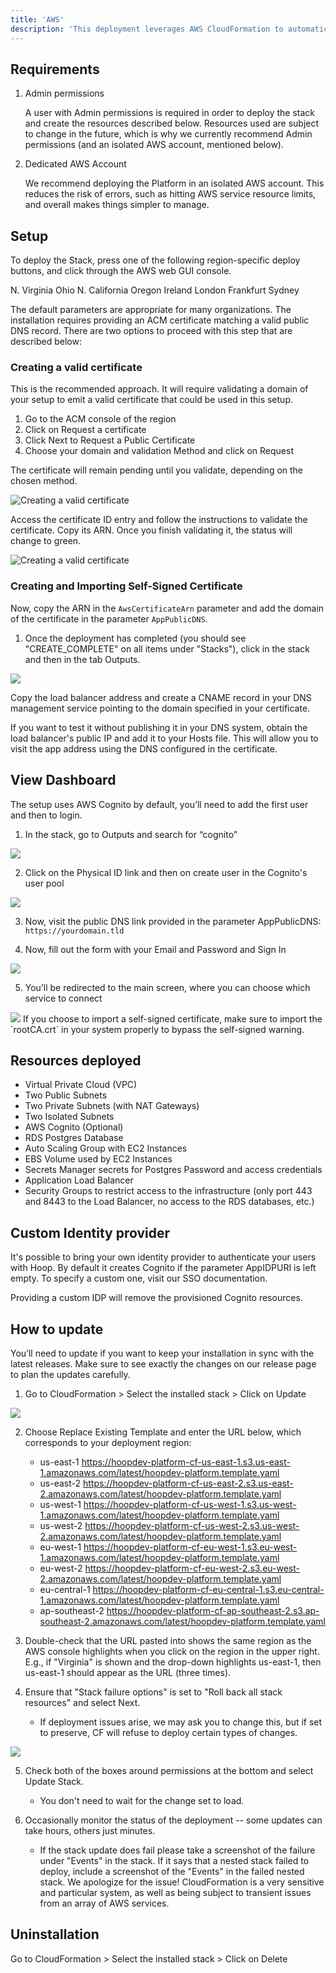```yaml
---
title: 'AWS'
description: 'This deployment leverages AWS CloudFormation to automatically create resources and set up the Hoop in your own AWS account.'
---
```


## Requirements
1. Admin permissions

    A user with Admin permissions is required in order to deploy the stack and create the resources described below. Resources used are subject to change in the future, which is why we currently recommend Admin permissions (and an isolated AWS account, mentioned below).
2. Dedicated AWS Account

    We recommend deploying the Platform in an isolated AWS account. This reduces the risk of errors, such as hitting AWS service resource limits, and overall makes things simpler to manage.

## Setup
To deploy the Stack, press one of the following region-specific deploy buttons, and click through the AWS web GUI console.

<CardGroup cols={4}>
  <Card title="us-east-1" icon="aws" href="https://us-east-1.console.aws.amazon.com/cloudformation/home?region=us-east-1#/stacks/quickcreate?templateURL=https%3A%2F%2Fhoopdev-platform-cf-us-east-1.s3.us-east-1.amazonaws.com%2Flatest%2Fhoopdev-platform.template.yaml">
  N. Virginia
</Card>
<Card title="us-east-2" icon="aws" href="https://us-east-2.console.aws.amazon.com/cloudformation/home?region=us-east-2#/stacks/quickcreate?templateURL=https%3A%2F%2Fhoopdev-platform-cf-us-east-2.s3.us-east-2.amazonaws.com%2Flatest%2Fhoopdev-platform.template.yaml">
  Ohio
</Card>
<Card title="us-west-1" icon="aws" href="https://us-west-1.console.aws.amazon.com/cloudformation/home?region=us-west-1#/stacks/quickcreate?templateURL=https%3A%2F%2Fhoopdev-platform-cf-us-west-1.s3.us-west-1.amazonaws.com%2Flatest%2Fhoopdev-platform.template.yaml">
  N. California
</Card>
<Card title="us-west-2" icon="aws" href="https://us-west-2.console.aws.amazon.com/cloudformation/home?region=us-west-2#/stacks/quickcreate?templateURL=https%3A%2F%2Fhoopdev-platform-cf-us-west-2.s3.us-west-2.amazonaws.com%2Flatest%2Fhoopdev-platform.template.yaml">
  Oregon
</Card>
<Card title="eu-west-1" icon="aws" href="https://eu-west-1.console.aws.amazon.com/cloudformation/home?region=eu-west-1#/stacks/quickcreate?templateURL=https%3A%2F%2Fhoopdev-platform-cf-eu-west-1.s3.eu-west-1.amazonaws.com%2Flatest%2Fhoopdev-platform.template.yaml">
  Ireland
</Card>
<Card title="eu-west-2" icon="aws" href="https://eu-west-2.console.aws.amazon.com/cloudformation/home?region=eu-west-2#/stacks/quickcreate?templateURL=https%3A%2F%2Fhoopdev-platform-cf-eu-west-2.s3.eu-west-2.amazonaws.com%2Flatest%2Fhoopdev-platform.template.yaml">
  London
</Card>
<Card title="eu-central-1" icon="aws" href="https://eu-central-1.console.aws.amazon.com/cloudformation/home?region=eu-central-1#/stacks/quickcreate?templateURL=https%3A%2F%2Fhoopdev-platform-cf-eu-central-1.s3.eu-central-1.amazonaws.com%2Flatest%2Fhoopdev-platform.template.yaml">
  Frankfurt
</Card>
<Card title="ap-southeast-2" icon="aws" href="https://ap-southeast-2.console.aws.amazon.com/cloudformation/home?region=ap-southeast-2#/stacks/quickcreate?templateURL=https%3A%2F%2Fhoopdev-platform-cf-ap-southeast-2.s3.ap-southeast-2.amazonaws.com%2Flatest%2Fhoopdev-platform.template.yaml">
  Sydney
</Card>

</CardGroup>


The default parameters are appropriate for many organizations. The installation requires providing an ACM certificate matching a valid public DNS record. There are two options to proceed with this step that are described below:

### Creating a valid certificate

This is the recommended approach. It will require validating a domain of your setup to emit a valid certificate that could be used in this setup.

1. Go to the ACM console of the region
2. Click on Request a certificate
3. Click Next to Request a Public Certificate
4. Choose your domain and validation Method and click on Request

The certificate will remain pending until you validate, depending on the chosen method.

<Frame>
  <img
    className="block"
    src="/images/aws/creating-valid-certificate.png"
    alt="Creating a valid certificate"
  />
</Frame>

Access the certificate ID entry and follow the instructions to validate the certificate. Copy its ARN. Once you finish validating it, the status will change to green.

<Frame>
  <img
    className="block"
    src="/images/aws/creating-valid-certificate2.png"
    alt="Creating a valid certificate"
  />
</Frame>

### Creating and Importing Self-Signed Certificate

Now, copy the ARN in the `AwsCertificateArn` parameter and add the domain of the certificate in the parameter `AppPublicDNS`.

1. Once the deployment has completed (you should see "CREATE_COMPLETE" on all items under "Stacks"), click in the stack and then in the tab Outputs.

<Frame>
  <img
    className="block"
    src="/images/aws/creating-importing-self-signed-1.png"
  />
</Frame>

Copy the load balancer address and create a CNAME record in your DNS management service pointing to the domain specified in your certificate.

<Tip>If you want to test it without publishing it in your DNS system, obtain the load balancer's public IP and add it to your Hosts file. This will allow you to visit the app address using the DNS configured in the certificate.</Tip>

## View Dashboard

The setup uses AWS Cognito by default, you’ll need to add the first user and then to login.

1. In the stack, go to Outputs and search for “cognito”

<Frame>
  <img
    className="block"
    src="/images/aws/view-dashboard-1.png"
  />
</Frame>

2. Click on the Physical ID link and then on create user in the Cognito's user pool

<Frame>
  <img
    className="block"
    src="/images/aws/view-dashboard-2.png"
  />
</Frame>

3. Now, visit the public DNS link provided in the parameter AppPublicDNS: `https://yourdomain.tld`

4. Now, fill out the form with your Email and Password and Sign In

<Frame>
  <img
    className="block"
    src="/images/aws/view-dashboard-3.png"
  />
</Frame>

5. You’ll be redirected to the main screen, where you can choose which service to connect

<Frame>
  <img
    className="block"
    src="/images/aws/view-dashboard-4.png"
  />
</Frame>

<Tip>
  If you choose to import a self-signed certificate, make sure to import the `rootCA.crt` in your system properly to bypass the self-signed warning.
</Tip>

## Resources deployed

- Virtual Private Cloud (VPC)
- Two Public Subnets
- Two Private Subnets (with NAT Gateways)
- Two Isolated Subnets
- AWS Cognito (Optional)
- RDS Postgres Database
- Auto Scaling Group with EC2 Instances
- EBS Volume used by EC2 Instances
- Secrets Manager secrets for Postgres Password and access credentials
- Application Load Balancer
- Security Groups to restrict access to the infrastructure (only port 443 and 8443 to the Load Balancer, no access to the RDS databases, etc.)

## Custom Identity provider

It's possible to bring your own identity provider to authenticate your users with Hoop. By default it creates Cognito if the parameter AppIDPURI is left empty. To specify a custom one, visit our SSO documentation.

<Warning>
  Providing a custom IDP will remove the provisioned Cognito resources.
</Warning>

## How to update

You’ll need to update if you want to keep your installation in sync with the latest releases. Make sure to see exactly the changes on our release page to plan the updates carefully.

1. Go to CloudFormation > Select the installed stack > Click on Update

<Frame>
  <img
    className="block"
    src="/images/aws/how-to-update-1.png"
  />
</Frame>

2. Choose Replace Existing Template and enter the URL below, which corresponds to your deployment region:
    - us-east-1 https://hoopdev-platform-cf-us-east-1.s3.us-east-1.amazonaws.com/latest/hoopdev-platform.template.yaml
    - us-east-2 https://hoopdev-platform-cf-us-east-2.s3.us-east-2.amazonaws.com/latest/hoopdev-platform.template.yaml
    - us-west-1 https://hoopdev-platform-cf-us-west-1.s3.us-west-1.amazonaws.com/latest/hoopdev-platform.template.yaml
    - us-west-2 https://hoopdev-platform-cf-us-west-2.s3.us-west-2.amazonaws.com/latest/hoopdev-platform.template.yaml
    - eu-west-1 https://hoopdev-platform-cf-eu-west-1.s3.eu-west-1.amazonaws.com/latest/hoopdev-platform.template.yaml
    - eu-west-2 https://hoopdev-platform-cf-eu-west-2.s3.eu-west-2.amazonaws.com/latest/hoopdev-platform.template.yaml
    - eu-central-1 https://hoopdev-platform-cf-eu-central-1.s3.eu-central-1.amazonaws.com/latest/hoopdev-platform.template.yaml
    - ap-southeast-2 https://hoopdev-platform-cf-ap-southeast-2.s3.ap-southeast-2.amazonaws.com/latest/hoopdev-platform.template.yaml

3. Double-check that the URL pasted into shows the same region as the AWS console highlights when you click on the region in the upper right. E.g., if "Virginia" is shown and the drop-down highlights us-east-1, then us-east-1 should appear as the URL (three times).

4. Ensure that "Stack failure options" is set to "Roll back all stack resources" and select Next.
    - If deployment issues arise, we may ask you to change this, but if set to preserve, CF will refuse to deploy certain types of changes.

<Frame>
  <img
    className="block"
    src="/images/aws/how-to-update-2.png"
  />
</Frame>

5. Check both of the boxes around permissions at the bottom and select Update Stack.
    - You don't need to wait for the change set to load.

6. Occasionally monitor the status of the deployment -- some updates can take hours, others just minutes.
    - If the stack update does fail please take a screenshot of the failure under "Events" in the stack. If it says that a nested stack failed to deploy, include a screenshot of the "Events" in the failed nested stack. We apologize for the issue! CloudFormation is a very sensitive and particular system, as well as being subject to transient issues from an array of AWS services.

## Uninstallation

Go to CloudFormation > Select the installed stack > Click on Delete
